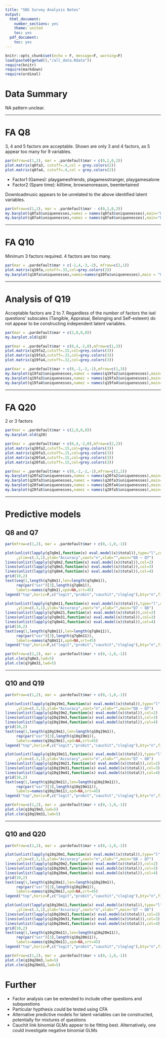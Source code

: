 ```yaml
---
title: "SNS Survey Analysis Notes"
output:
  html_document:
    number_sections: yes
    theme: united
    toc: yes
  pdf_document:
    toc: yes
---
```


```r
knitr::opts_chunk$set(echo = F, message=F, warning=F)
load(paste0(getwd(),"/all_data.Rdata"))
require(knitr)
require(markdown)
require(ordinal)
```



# Data Summary

NA pattern unclear.

----

# FA Q8

3, 4 and 5 factors are acceptable. Shown are only 3 and 4 factors, as 5 appear too many for 9 variables.

```r
par(mfrow=c(1,2), mar = .pardefault$mar + c(0,2,0,2))
plot.matrix(q8fa3, cutoff=.4,col = grey.colors(2))
plot.matrix(q8fa4, cutoff=.4,col = grey.colors(2))
```

* Factor1 (Games): playgamesfriends, plagamesstranger, playgamesalone
* Factor2 (Spare time): killtime, browsenoreason, beentertained

Downloadmusic appears to be unrelated to the above identified latent variables.



```r
par(mfrow=c(1,2), mar = .pardefault$mar - c(0,2,0,2))
my.barplot(q8fa3$uniquenesses,namez = names(q8fa3$uniquenesses),main="Unique variance")
my.barplot(q8fa4$uniquenesses,namez = names(q8fa4$uniquenesses),main="Unique variance")

```



----

# FA Q10

Minimum 3 factors required. 4 factors are too many.

```r
par(mar = .pardefault$mar + c(-2,4,-3,-2), mfrow=c(2,1))
plot.matrix(q10fa,cutoff=.33,col=grey.colors(2))
my.barplot(q10fa$uniquenesses,namez=names(q10fa$uniquenesses),main = "Unique variance")
```

----

# Analysis of Q19
Acceptable factors are 2 to 7. Regardless of the number of factors the isel questions' subscales (Tangible, Appraisal, Belonging and Self-esteem) do not appear to be constructing independent latent variables.

```r
par(mar = .pardefault$mar + c(2,0,0,8))
my.barplot.old(q19)
```
```r
par(mar = .pardefault$mar + c(0,4,-2,0),mfrow=c(1,3))
plot.matrix(q19fa2,cutoff=.15,col=grey.colors(3))
plot.matrix(q19fa3,cutoff=.33,col=grey.colors(3))
plot.matrix(q19fa4,cutoff=.32,col=grey.colors(3))
```

```r
par(mar = .pardefault$mar + c(0,-2,-2,-1),mfrow=c(1,3))
my.barplot(q19fa2$uniquenesses,namez = names(q19fa2$uniquenesses),main="Unique variance")
my.barplot(q19fa3$uniquenesses,namez = names(q19fa3$uniquenesses),main="Unique variance")
my.barplot(q19fa4$uniquenesses,namez = names(q19fa4$uniquenesses),main="Unique variance")
```

----

# FA Q20

2 or 3 factors

```r
par(mar = .pardefault$mar + c(2,0,0,8))
my.barplot.old(q20)
```


```r
par(mar = .pardefault$mar + c(0,4,-2,0),mfrow=c(2,2))
plot.matrix(q20fa2,cutoff=.15,col=grey.colors(3))
plot.matrix(q20fa3,cutoff=.15,col=grey.colors(3))
plot.matrix(q20fa4,cutoff=.15,col=grey.colors(3))
plot.matrix(q20fa5,cutoff=.15,col=grey.colors(3))
```

```r
par(mar = .pardefault$mar + c(0,-2,-2,-1),mfrow=c(2,2))
my.barplot(q20fa2$uniquenesses,namez = names(q20fa2$uniquenesses),main="Unique variance")
my.barplot(q20fa3$uniquenesses,namez = names(q20fa3$uniquenesses),main="Unique variance")
my.barplot(q20fa4$uniquenesses,namez = names(q20fa4$uniquenesses),main="Unique variance")
my.barplot(q20fa5$uniquenesses,namez = names(q20fa5$uniquenesses),main="Unique variance")
```

----

# Predictive models

## Q8 and Q7

```r
par(mfrow=c(1,2), mar = .pardefault$mar + c(0,-1,0,-1))

plot(unlist(lapply(q7q8m1,function(x) eval.model(x)$total)),type="l",col=1
     ,ylim=c(.3,1),ylab="Accuracy",xaxt="n",xlab="",main="Q8 ~ Q7")
lines(unlist(lapply(q7q8m2,function(x) eval.model(x)$total)),col=2)
lines(unlist(lapply(q7q8m3,function(x) eval.model(x)$total)),col=3)
lines(unlist(lapply(q7q8m4,function(x) eval.model(x)$total)),col=4)
grid(10,2)
text(seq(1,length(q7q8m1),len=length(q7q8m1)),
     rep(par("usr")[3],length(q7q8m1)),
     labels=names(q7q8m1),xpd=NA,srt=45)
legend("top",horiz=F,c("logit","probit","cauchit","cloglog"),bty="n",fill=1:4,xpd=NA)

plot(unlist(lapply(q7q8m11,function(x) eval.model(x)$total)),type="l",col=1
     ,ylim=c(.3,1),ylab="Accuracy",xaxt="n",xlab="",main="Q7 ~ Q8")
lines(unlist(lapply(q7q8m21,function(x) eval.model(x)$total)),col=2)
lines(unlist(lapply(q7q8m31,function(x) eval.model(x)$total)),col=3)
lines(unlist(lapply(q7q8m41,function(x) eval.model(x)$total)),col=4)
grid(10,2)
text(seq(1,length(q7q8m11),len=length(q7q8m11)),
     rep(par("usr")[3],length(q7q8m11)),
     labels=names(q7q8m11),xpd=NA,srt=45)
legend("top",horiz=F,c("logit","probit","cauchit","cloglog"),bty="n",fill=1:4,xpd=NA)
```

```r
par(mfrow=c(1,2), mar = .pardefault$mar + c(0,-1,0,-1))
plot.clm(q7q8m3,lwd=5)
plot.clm(q7q8m31,lwd=5)
```


----

## Q10 and Q19

```r
par(mfrow=c(1,2), mar = .pardefault$mar + c(0,-1,0,-1))

plot(unlist(lapply(q10q19m1,function(x) eval.model(x)$total)),type="l",col=1
     ,ylim=c(.3,1),ylab="Accuracy",xaxt="n",xlab="",main="Q8 ~ Q7")
lines(unlist(lapply(q10q19m2,function(x) eval.model(x)$total)),col=2)
lines(unlist(lapply(q10q19m3,function(x) eval.model(x)$total)),col=3)
lines(unlist(lapply(q10q19m4,function(x) eval.model(x)$total)),col=4)
grid(10,2)
text(seq(1,length(q10q19m1),len=length(q10q19m1)),
     rep(par("usr")[3],length(q10q19m1)),
     labels=names(q10q19m1),xpd=NA,srt=45)
legend("top",horiz=F,c("logit","probit","cauchit","cloglog"),bty="n",fill=1:4,xpd=NA)

plot(unlist(lapply(q10q19m11,function(x) eval.model(x)$total)),type="l",col=1
     ,ylim=c(.3,1),ylab="Accuracy",xaxt="n",xlab="",main="Q7 ~ Q8")
lines(unlist(lapply(q10q19m21,function(x) eval.model(x)$total)),col=2)
lines(unlist(lapply(q10q19m31,function(x) eval.model(x)$total)),col=3)
lines(unlist(lapply(q10q19m41,function(x) eval.model(x)$total)),col=4)
grid(10,2)
text(seq(1,length(q10q19m11),len=length(q10q19m11)),
     rep(par("usr")[3],length(q10q19m11)),
     labels=names(q10q19m11),xpd=NA,srt=45)
legend("top",horiz=F,c("logit","probit","cauchit","cloglog"),bty="n",fill=1:4,xpd=NA)
```

```r
par(mfrow=c(1,2), mar = .pardefault$mar + c(0,-1,0,-1))
plot.clm(q10q19m3,lwd=5)
plot.clm(q10q19m31,lwd=5)
```

----

## Q10 and Q20

```r
par(mfrow=c(1,2), mar = .pardefault$mar + c(0,-1,0,-1))

plot(unlist(lapply(q10q20m1,function(x) eval.model(x)$total)),type="l",col=1
     ,ylim=c(.3,1),ylab="Accuracy",xaxt="n",xlab="",main="Q8 ~ Q7")
lines(unlist(lapply(q10q20m2,function(x) eval.model(x)$total)),col=2)
lines(unlist(lapply(q10q20m3,function(x) eval.model(x)$total)),col=3)
lines(unlist(lapply(q10q20m4,function(x) eval.model(x)$total)),col=4)
grid(10,2)
text(seq(1,length(q10q20m1),len=length(q10q20m1)),
     rep(par("usr")[3],length(q10q20m1)),
     labels=names(q10q20m1),xpd=NA,srt=45)
legend("top",horiz=F,c("logit","probit","cauchit","cloglog"),bty="n",fill=1:4,xpd=NA)

plot(unlist(lapply(q10q20m11,function(x) eval.model(x)$total)),type="l",col=1
     ,ylim=c(.3,1),ylab="Accuracy",xaxt="n",xlab="",main="Q7 ~ Q8")
lines(unlist(lapply(q10q20m21,function(x) eval.model(x)$total)),col=2)
lines(unlist(lapply(q10q20m31,function(x) eval.model(x)$total)),col=3)
lines(unlist(lapply(q10q20m41,function(x) eval.model(x)$total)),col=4)
grid(10,2)
text(seq(1,length(q10q20m11),len=length(q10q20m11)),
     rep(par("usr")[3],length(q10q20m11)),
     labels=names(q10q20m11),xpd=NA,srt=45)
legend("top",horiz=F,c("logit","probit","cauchit","cloglog"),bty="n",fill=1:4,xpd=NA)
```

```r
par(mfrow=c(1,2), mar = .pardefault$mar + c(0,-1,0,-1))
plot.clm(q10q20m3,lwd=5)
plot.clm(q10q20m31,lwd=5)
```

# Further

* Factor analysis can be extended to include other questions and subquestions
* Particular hypthesis could be tested using CFA
* Alternative predictive models for latent variables can be constructed, potentially for mixtures of questions
* Cauchit link binomial GLMs appear to be fitting best. Alternatively, one could investigate negative binomial GLMs

